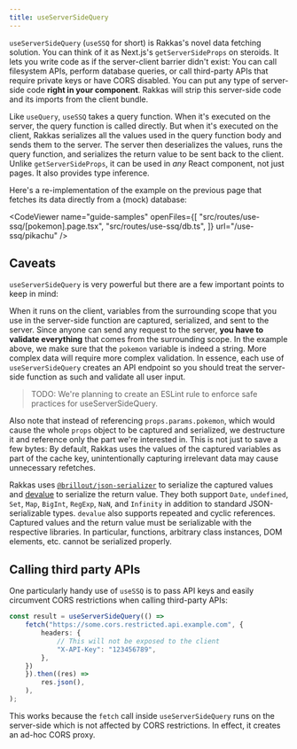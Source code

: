 ```yaml
---
title: useServerSideQuery
---
```


`useServerSideQuery` (`useSSQ` for short) is Rakkas's novel data fetching solution. You can think of it as Next.js's `getServerSideProps` on steroids. It lets you write code as if the server-client barrier didn't exist: You can call filesystem APIs, perform database queries, or call third-party APIs that require private keys or have CORS disabled. You can put any type of server-side code **right in your component**. Rakkas will strip this server-side code and its imports from the client bundle.

Like `useQuery`, `useSSQ` takes a query function. When it's executed on the server, the query function is called directly. But when it's executed on the client, Rakkas serializes all the values used in the query function body and sends them to the server. The server then deserializes the values, runs the query function, and serializes the return value to be sent back to the client. Unlike `getServerSideProps`, it can be used in _any_ React component, not just pages. It also provides type inference.

Here's a re-implementation of the example on the previous page that fetches its data directly from a (mock) database:

<CodeViewer
	name="guide-samples"
	openFiles={[
		"src/routes/use-ssq/[pokemon].page.tsx",
		"src/routes/use-ssq/db.ts",
	]}
	url="/use-ssq/pikachu"
/>

## Caveats

`useServerSideQuery` is very powerful but there are a few important points to keep in mind:

When it runs on the client, variables from the surrounding scope that you use in the server-side function are captured, serialized, and sent to the server. Since anyone can send any request to the server, **you have to validate everything** that comes from the surrounding scope. In the example above, we make sure that the `pokemon` variable is indeed a string. More complex data will require more complex validation. In essence, each use of `useServerSideQuery` creates an API endpoint so you should treat the server-side function as such and validate all user input.

> TODO: We're planning to create an ESLint rule to enforce safe practices for useServerSideQuery.

Also note that instead of referencing `props.params.pokemon`, which would cause the whole `props` object to be captured and serialized, we destructure it and reference only the part we're interested in. This is not just to save a few bytes: By default, Rakkas uses the values of the captured variables as part of the cache key, unintentionally capturing irrelevant data may cause unnecessary refetches.

Rakkas uses [`@brillout/json-serializer`](https://github.com/brillout/json-serializer) to serialize the captured values and [devalue](https://github.com/Rich-Harris/devalue) to serialize the return value. They both support `Date`, `undefined`, `Set`, `Map`, `BigInt`, `RegExp`, `NaN`, and `Infinity` in addition to standard JSON-serializable types. `devalue` also supports repeated and cyclic references. Captured values and the return value must be serializable with the respective libraries. In particular, functions, arbitrary class instances, DOM elements, etc. cannot be serialized properly.

## Calling third party APIs

One particularly handy use of `useSSQ` is to pass API keys and easily circumvent CORS restrictions when calling third-party APIs:

```ts
const result = useServerSideQuery(() =>
	fetch("https://some.cors.restricted.api.example.com", {
		headers: {
			// This will not be exposed to the client
			"X-API-Key": "123456789",
		},
	})
	}).then((res) =>
		res.json(),
	),
);
```

This works because the `fetch` call inside `useServerSideQuery` runs on the server-side which is not affected by CORS restrictions. In effect, it creates an ad-hoc CORS proxy.
